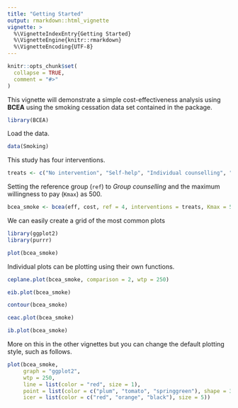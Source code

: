 ```yaml
---
title: "Getting Started"
output: rmarkdown::html_vignette
vignette: >
  %\VignetteIndexEntry{Getting Started}
  %\VignetteEngine{knitr::rmarkdown}
  %\VignetteEncoding{UTF-8}
---
```


```r
knitr::opts_chunk$set(
  collapse = TRUE,
  comment = "#>"
)
```

This vignette will demonstrate a simple cost-effectiveness analysis using __BCEA__ using the smoking cessation data set contained in the package.

```r
library(BCEA)
```

Load the data.

```r
data(Smoking)
```

This study has four interventions.

```r
treats <- c("No intervention", "Self-help", "Individual counselling", "Group counselling")
```

Setting the reference group (`ref`) to _Group counselling_ and the maximum willingness to pay (`Kmax`) as 500.

```r
bcea_smoke <- bcea(eff, cost, ref = 4, interventions = treats, Kmax = 500)
```

We can easily create a grid of the most common plots

```r
library(ggplot2)
library(purrr)

plot(bcea_smoke)
```

Individual plots can be plotting using their own functions.

```r
ceplane.plot(bcea_smoke, comparison = 2, wtp = 250)

eib.plot(bcea_smoke)

contour(bcea_smoke)

ceac.plot(bcea_smoke)

ib.plot(bcea_smoke)
```

More on this in the other vignettes but you can change the default plotting style, such as follows.

```r
plot(bcea_smoke,
     graph = "ggplot2",
     wtp = 250,
     line = list(color = "red", size = 1),
     point = list(color = c("plum", "tomato", "springgreen"), shape = 3:5, size = 2),
     icer = list(color = c("red", "orange", "black"), size = 5))
```



